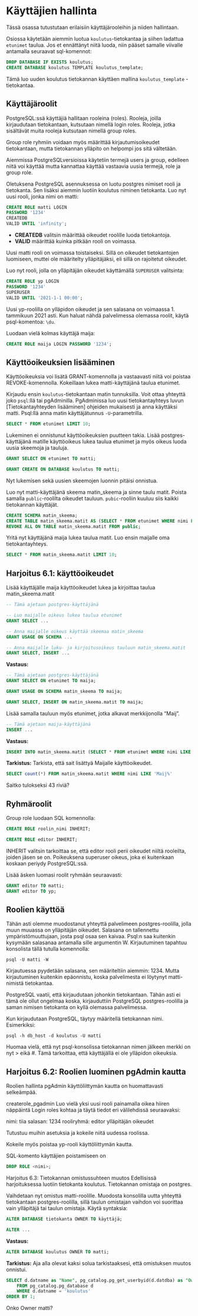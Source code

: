 # Käyttäjien hallinta
Tässä osassa tutustutaan erilaisiin käyttäjärooleihin ja niiden hallintaan.

Osiossa käytetään aiemmin luotua `koulutus`-tietokantaa ja siihen ladattua `etunimet` taulua. Jos et ennättänyt niitä luoda, niin pääset samalle viivalle antamalla seuraavat sql-komennot:
```sql
DROP DATABASE IF EXISTS koulutus;
CREATE DATABASE koulutus TEMPLATE koulutus_template;
```
Tämä luo uuden koulutus tietokannan käyttäen mallina `koulutus_template` -tietokantaa.


## Käyttäjäroolit

PostgreSQL:ssä käyttäjiä hallitaan rooleina (roles). Rooleja, joilla kirjaudutaan tietokantaan, kutsutaan nimellä login roles. Rooleja, jotka sisältävät muita rooleja kutsutaan nimellä group roles.

Group role ryhmiin voidaan myös määrittää kirjautumisoikeudet tietokantaan, mutta tietokannan ylläpito on helpompi jos sitä vältetään.

Aiemmissa PostgreSQLversioissa käytetiin termejä users ja group, edelleen niitä voi käyttää mutta kannattaa käyttää vastaavia uusia termejä, role ja group role.

Oletuksena PostgreSQL asennuksessa on luotu postgres nimiset rooli ja tietokanta. Sen lisäksi aiemmin luotiin koulutus niminen tietokanta. Luo nyt uusi rooli, jonka nimi on matti:

```sql
CREATE ROLE matti LOGIN
PASSWORD '1234'
CREATEDB
VALID UNTIL 'infinity';
```

* __CREATEDB__ valitsin määrittää oikeudet roolille luoda tietokantoja.
* __VALID__ määrittää kuinka pitkään rooli on voimassa.

Uusi matti rooli on voimassa toistaiseksi. Sillä on oikeudet tietokantojen luomiseen, muttei ole määritelty ylläpitäjäksi, eli sillä on rajoitetut oikeudet.

Luo nyt rooli, jolla on ylläpitäjän oikeudet käyttämällä `SUPERUSER` valitsinta:

```sql
CREATE ROLE yp LOGIN
PASSWORD '1234'
SUPERUSER
VALID UNTIL '2021-1-1 00:00';
```

Uusi yp-roolilla on ylläpidon oikeudet ja sen salasana on voimaassa 1. tammikuun 2021 asti. Kun haluat nähdä palvelimessa olemassa roolit, käytä psql-komentoa: `\du`.

Luodaan vielä kolmas käyttäjä maija:

```sql
CREATE ROLE maija LOGIN PASSWORD '1234';
```

## Käyttöoikeuksien lisääminen

Käyttöoikeuksia voi lisätä GRANT-komennolla ja vastaavasti niitä voi poistaa REVOKE-komennolla.
Kokeillaan lukea matti-käyttäjänä taulua etunimet.

Kirjaudu ensin `koulutus`-tietokantaan matin tunnuksilla.
Voit ottaa yhteyttä joko `psql`:llä tai pgAdminilla. PgAdminissa luo uusi tietokantayhteys luvun [Tietokantayhteyden lisääminen] ohjeiden mukaisesti ja anna käyttäksi matti.
Psql:llä anna matin käyttäjätunnus `-U`-parametrilla.


```sql
SELECT * FROM etunimet LIMIT 10;
```

Lukeminen ei onnistunut käyttöoikeuksien puutteen takia. Lisää postgres-käyttäjänä matille käyttöoikeus lukea taulua etunimet ja myös oikeus luoda uusia skeemoja ja tauluja.


```sql
GRANT SELECT ON etunimet TO matti;
```

```sql
GRANT CREATE ON DATABASE koulutus TO matti;
```
Nyt lukemisen sekä uusien skeemojen luonnin pitäisi onnistua.

Luo nyt matti-käyttäjänä skeema matin_skeema ja sinne taulu matit. Poista samalla `public`-roolilta oikeudet tauluun. `pubic`-rooliin kuuluu siis kaikki tietokannan käyttäjät.

```sql
CREATE SCHEMA matin_skeema;
CREATE TABLE matin_skeema.matit AS (SELECT * FROM etunimet WHERE nimi LIKE 'Mat%');
REVOKE ALL ON TABLE matin_skeema.matit FROM public;
```

Yritä nyt käyttäjänä maija lukea taulua matit. Luo ensin maijalle oma tietokantayhteys.

```sql
SELECT * FROM matin_skeema.matit LIMIT 10;
```

## Harjoitus 6.1: käyttöoikeudet
Lisää käyttäjälle maija käyttöoikeudet lukea ja kirjoittaa taulua matin_skeema.matit

```sql
-- Tämä ajetaan postgres-käyttäjänä

-- Luo maijalle oikeus lukea taulua etunimet
GRANT SELECT ...

-- Anna maijalle oikeus käyttää skeemaa matin_skeema
GRANT USAGE ON SCHEMA ...

-- Anna maijalle luku- ja kirjoitusoikeus tauluun matin_skeema.matit
GRANT SELECT, INSERT ...
```

**Vastaus:**
```sql
-- Tämä ajetaan postgres-käyttäjänä
GRANT SELECT ON etunimet TO maija;

GRANT USAGE ON SCHEMA matin_skeema TO maija;

GRANT SELECT, INSERT ON matin_skeema.matit TO maija;
```

Lisää samalla tauluun myös etunimet, jotka alkavat merkkijonolla "Maij".

```sql
-- Tämä ajetaan maija-käyttäjänä
INSERT ...
```

**Vastaus:**
```sql
INSERT INTO matin_skeema.matit (SELECT * FROM etunimet WHERE nimi LIKE 'Maij%');
```

**Tarkistus:**
Tarkista, että sait lisättyä Maijalle käyttöoikeudet.

```sql
SELECT count(*) FROM matin_skeema.matit WHERE nimi LIKE 'Maij%'
```
Saitko tulokseksi 43 riviä?


## Ryhmäroolit
Group role luodaan SQL komennolla:

```sql
CREATE ROLE roolin_nimi INHERIT;
```

```sql
CREATE ROLE editor INHERIT;
```
INHERIT valitsin tarkoittaa se, että editor rooli perii oikeudet niiltä rooleilta, joiden jäsen se on. Poikeuksena superuser oikeus, joka ei kuitenkaan koskaan periydy PostgreSQL:ssä.

Lisää äsken luomasi roolit ryhmään seuraavasti:

```sql
GRANT editor TO matti;
GRANT editor TO yp;
```

## Roolien käyttöä
Tähän asti olemme muodostanut yhteyttä palvelimeen postgres-roolilla, jolla muun muuassa on ylläpitäjän oikeudet. Salasana on tallennettu ympäristömuuttujaan, josta psql osaa sen kaivaa. Psql:n saa kuitenkin kysymään salasanaa antamalla sille argumentin W. Kirjautuminen tapahtuu konsolista tällä tutulla komennolla:

```
psql -U matti -W
```

Kirjautuessa pyydetään salasana, sen määriteltiin aiemmin: 1234. Mutta kirjautuminen kuitenkin epäonnistu, koska palvelimesta ei löytynyt matti-nimistä tietokantaa.

PostgreSQL vaatii, että kirjaudutaan johonkin tietokantaan. Tähän asti ei tämä ole ollut ongelmaa koska, kirjauduttiin PostgreSQL postgres-roolilla ja saman nimisen tietokanta on kyllä olemassa palvelimessa.

Kun kirjaudutaan PostgreSQL, täytyy määritellä tietokannan nimi. Esimerkiksi:

```
psql -h db_host -d koulutus -U matti 
```

Huomaa vielä, että nyt psql-konsolissa tietokannan nimen jälkeen merkki on nyt > eikä #. Tämä tarkoittaa, että käyttäjällä ei ole ylläpidon oikeuksia.

## Harjoitus 6.2: Roolien luominen pgAdmin kautta
Roolien hallinta pgAdmin käyttöliittymän kautta on huomattavasti selkeämpää.

createrole_pgadmin Luo vielä yksi uusi rooli painamalla oikea hiiren näppäintä Login roles kohtaa ja täytä tiedot eri välilehdissä seuraavaksi:

nimi: tiia
salasan: 1234
rooliryhmä: editor
ylläpitäjän oikeudet

Tutustuu muihin asetuksia ja kokeile niitä uudessa roolissa.

Kokeile myös poistaa yp-rooli käyttöliittymän kautta.

SQL-komento käyttäjien poistamiseen on

```sql
DROP ROLE <nimi>;
```
Harjoitus 6.3: Tietokannan omistussuhteen muutos
Edellisissä harjoituksessa luotiin tietokanta koulutus. Tietokannan omistaja on postgres.

Vaihdetaan nyt omistus matti-roolille. Muodosta konsolilla uutta yhteyttä tietokantaan postgres-roolilla, sillä taulun omistajan vaihdon voi suorittaa vain ylläpitäjä tai taulun omistaja. Käytä syntaksia:

```sql
ALTER DATABASE tietokanta OWNER TO käyttäjä;
```
```sql
ALTER ...
```

**Vastaus:**
```sql
ALTER DATABASE koulutus OWNER TO matti;
```

**Tarkistus:**
Aja alla olevat kaksi solua tarkistaaksesi, että omistuksen muutos onnistui.

```sql
SELECT d.datname as "Name", pg_catalog.pg_get_userbyid(d.datdba) as "Owner"
    FROM pg_catalog.pg_database d
    WHERE d.datname = 'koulutus'
ORDER BY 1;
```
Onko Owner matti?
